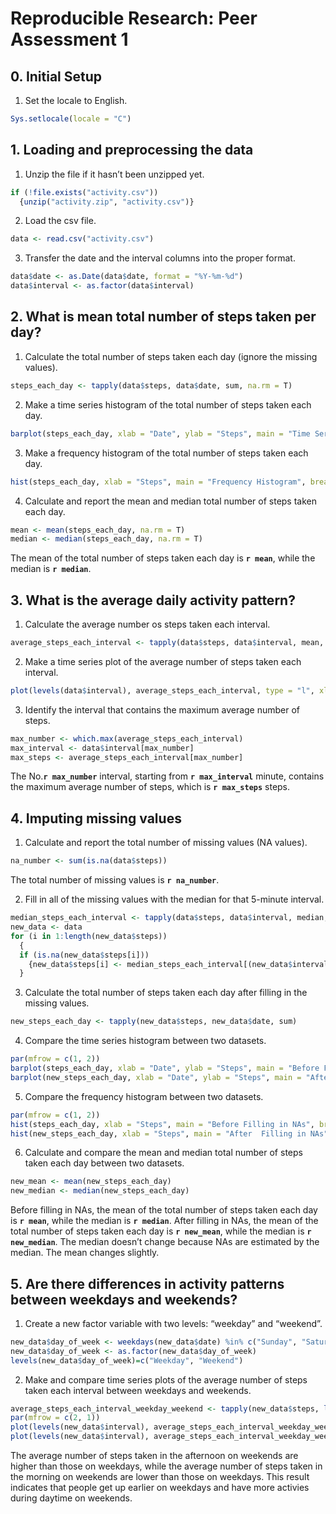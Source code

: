 # Reproducible Research: Peer Assessment 1


## 0. Initial Setup

1) Set the locale to English.
```r
Sys.setlocale(locale = "C")
```

## 1. Loading and preprocessing the data

1) Unzip the file if it hasn't been unzipped yet.
```r
if (!file.exists("activity.csv"))
  {unzip("activity.zip", "activity.csv")}
```

2) Load the csv file.
```r
data <- read.csv("activity.csv")
```

3) Transfer the date and the interval columns into the proper format.
```r
data$date <- as.Date(data$date, format = "%Y-%m-%d")
data$interval <- as.factor(data$interval)
```

## 2. What is mean total number of steps taken per day?

1) Calculate the total number of steps taken each day (ignore the missing values).
```r
steps_each_day <- tapply(data$steps, data$date, sum, na.rm = T)
```

2) Make a time series histogram of the total number of steps taken each day.
```r
barplot(steps_each_day, xlab = "Date", ylab = "Steps", main = "Time Series Histogram")
```

3) Make a frequency histogram of the total number of steps taken each day.
```r
hist(steps_each_day, xlab = "Steps", main = "Frequency Histogram", breaks = 20)
```

4) Calculate and report the mean and median total number of steps taken each day.
```r
mean <- mean(steps_each_day, na.rm = T)
median <- median(steps_each_day, na.rm = T)
```
The mean of the total number of steps taken each day is **`r mean`**, while the median is **`r median`**.

## 3. What is the average daily activity pattern?

1) Calculate the average number os steps taken each interval.
```r
average_steps_each_interval <- tapply(data$steps, data$interval, mean, na.rm = T)
```

2) Make a time series plot of the average number of steps taken each interval.
```r
plot(levels(data$interval), average_steps_each_interval, type = "l", xlab = "Inteval", ylab = "Average Steps", main = "Time Series Plot")
```

3) Identify the interval that contains the maximum average number of steps.
```r
max_number <- which.max(average_steps_each_interval)
max_interval <- data$interval[max_number]
max_steps <- average_steps_each_interval[max_number]
```
The No.**`r max_number`** interval, starting from **`r max_interval`** minute, contains the maximum average number of steps, which is **`r max_steps`** steps.

## 4. Imputing missing values

1) Calculate and report the total number of missing values (NA values).
```r
na_number <- sum(is.na(data$steps))
```
The total number of missing values is **`r na_number`**.

2) Fill in all of the missing values with the median for that 5-minute interval.
```r
median_steps_each_interval <- tapply(data$steps, data$interval, median, na.rm = T)
new_data <- data
for (i in 1:length(new_data$steps))
  {
  if (is.na(new_data$steps[i]))
    {new_data$steps[i] <- median_steps_each_interval[(new_data$interval[i])]}
  }
```

3) Calculate the total number of steps taken each day after filling in the missing values.
```r
new_steps_each_day <- tapply(new_data$steps, new_data$date, sum)
```

4) Compare the time series histogram between two datasets.
```r
par(mfrow = c(1, 2))
barplot(steps_each_day, xlab = "Date", ylab = "Steps", main = "Before Filling in NAs")
barplot(new_steps_each_day, xlab = "Date", ylab = "Steps", main = "After  Filling in NAs")
```

5) Compare the frequency histogram between two datasets.
```r
par(mfrow = c(1, 2))
hist(steps_each_day, xlab = "Steps", main = "Before Filling in NAs", breaks = 20)
hist(new_steps_each_day, xlab = "Steps", main = "After  Filling in NAs", breaks = 20)
```

6) Calculate and compare the mean and median total number of steps taken each day between two datasets.
```r
new_mean <- mean(new_steps_each_day)
new_median <- median(new_steps_each_day)
```
Before filling in NAs, the mean of the total number of steps taken each day is **`r mean`**, while the median is **`r median`**. After filling in NAs, the mean of the total number of steps taken each day is **`r new_mean`**, while the median is **`r new_median`**.
The median doesn't change because NAs are estimated by the median. The mean changes slightly. 

## 5. Are there differences in activity patterns between weekdays and weekends?

1) Create a new factor variable with two levels: "weekday" and "weekend".
```r
new_data$day_of_week <- weekdays(new_data$date) %in% c("Sunday", "Saturday")
new_data$day_of_week <- as.factor(new_data$day_of_week)
levels(new_data$day_of_week)=c("Weekday", "Weekend")
```

2) Make and compare time series plots of the average number of steps taken each interval between weekdays and weekends.
```r
average_steps_each_interval_weekday_weekend <- tapply(new_data$steps, list(new_data$interval, new_data$day_of_week), mean)
par(mfrow = c(2, 1))
plot(levels(new_data$interval), average_steps_each_interval_weekday_weekend[1:288], type = "l", xlab = "Inteval", ylab = "Average Steps", main = "Time Series Plot - Weekday")
plot(levels(new_data$interval), average_steps_each_interval_weekday_weekend[289:576], type = "l", xlab = "Inteval", ylab = "Average Steps", main = "Time Series Plot - Weekend")
```

The average number of steps taken in the afternoon on weekends are higher than those on weekdays, while the average number of steps taken in the morning on weekends are lower than those on weekdays. This result indicates that people get up earlier on weekdays and have more activies during daytime on weekends.